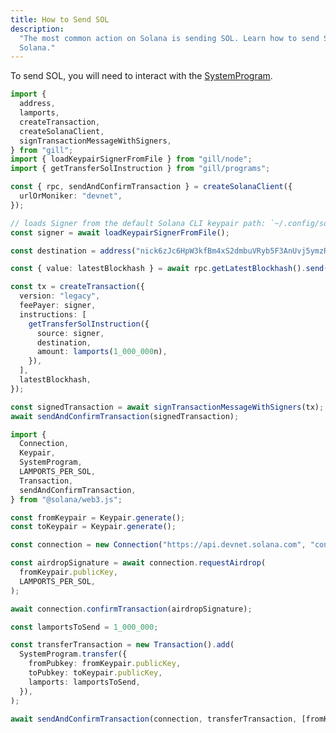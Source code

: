 ```yaml
---
title: How to Send SOL
description:
  "The most common action on Solana is sending SOL. Learn how to send SOL on
  Solana."
---
```


To send SOL, you will need to interact with the
[SystemProgram](https://docs.anza.xyz/runtime/programs#system-program).

<CodeTabs storage="cookbook">

```typescript !! title="gill"
import {
  address,
  lamports,
  createTransaction,
  createSolanaClient,
  signTransactionMessageWithSigners,
} from "gill";
import { loadKeypairSignerFromFile } from "gill/node";
import { getTransferSolInstruction } from "gill/programs";

const { rpc, sendAndConfirmTransaction } = createSolanaClient({
  urlOrMoniker: "devnet",
});

// loads Signer from the default Solana CLI keypair path: `~/.config/solana/id.json`
const signer = await loadKeypairSignerFromFile();

const destination = address("nick6zJc6HpW3kfBm4xS2dmbuVRyb5F3AnUvj5ymzR5");

const { value: latestBlockhash } = await rpc.getLatestBlockhash().send();

const tx = createTransaction({
  version: "legacy",
  feePayer: signer,
  instructions: [
    getTransferSolInstruction({
      source: signer,
      destination,
      amount: lamports(1_000_000n),
    }),
  ],
  latestBlockhash,
});

const signedTransaction = await signTransactionMessageWithSigners(tx);
await sendAndConfirmTransaction(signedTransaction);
```

```typescript !! title="web3.js"
import {
  Connection,
  Keypair,
  SystemProgram,
  LAMPORTS_PER_SOL,
  Transaction,
  sendAndConfirmTransaction,
} from "@solana/web3.js";

const fromKeypair = Keypair.generate();
const toKeypair = Keypair.generate();

const connection = new Connection("https://api.devnet.solana.com", "confirmed");

const airdropSignature = await connection.requestAirdrop(
  fromKeypair.publicKey,
  LAMPORTS_PER_SOL,
);

await connection.confirmTransaction(airdropSignature);

const lamportsToSend = 1_000_000;

const transferTransaction = new Transaction().add(
  SystemProgram.transfer({
    fromPubkey: fromKeypair.publicKey,
    toPubkey: toKeypair.publicKey,
    lamports: lamportsToSend,
  }),
);

await sendAndConfirmTransaction(connection, transferTransaction, [fromKeypair]);
```

</CodeTabs>
